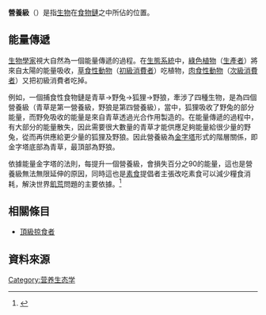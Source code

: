 {{Expand English|Trophic level}}
'''營養級'''（{{lang-en|Trophic level}}）是指[[生物|生物]]在[[食物鏈|食物鏈]]之中所佔的位置。

== 能量傳遞 ==
[[生物学家|生物學家]]視大自然為一個能量傳遞的過程。在[[生態系統|生態系統]]中，[[植物|綠色植物]]（[[生產者|生產者]]）將來自太陽的能量吸收，[[草食性動物|草食性動物]]（[[初級消費者|初級消費者]]）吃植物，[[肉食動物|肉食性動物]]（[[次級消費者|次級消費者]]）又把初級消費者吃掉。

例如，一個捕食性食物鏈是青草→野兔→狐狸→野狼，牽涉了四種生物，是為四個營養級（青草是第一營養級，野狼是第四營養級），當中，狐狸吸收了野兔的部分能量，而野免吸收的能量是來自青草透過光合作用製造的。在能量傳遞的過程中，有大部分的能量散失，因此需要很大數量的青草才能供應足夠能量給很少量的野兔，從而再供應給更少量的狐狸及野狼。因此營養級為[[金字塔|金字塔]]形式的階層關係，即金字塔底部為青草，最頂部為野狼。

依據能量金字塔的法則，每提升一個營養級，會損失百分之90的能量，這也是營養級無法無限延伸的原因，同時這也是[[素食|素食]]提倡者主張改吃素食可以減少糧食消耗，解決世界[[飢荒|飢荒]]問題的主要依據。<ref>{{Cite web |url=https://www.truthordrought.com/food-waste-and-hunger |title=How would a vegan shift help world hunger & decrease food waste? |access-date=2021-11-23 |archive-date=2021-12-21 |archive-url=https://web.archive.org/web/20211221201430/https://www.truthordrought.com/food-waste-and-hunger |dead-url=no }}</ref>

== 相關條目 ==
* [[頂級掠食者|頂級掠食者]]

== 資料來源 ==

{{reflist}}

{{Ecology-stub}}

{{模型化生态系统}}

[[Category:营养生态学|Category:营养生态学]]